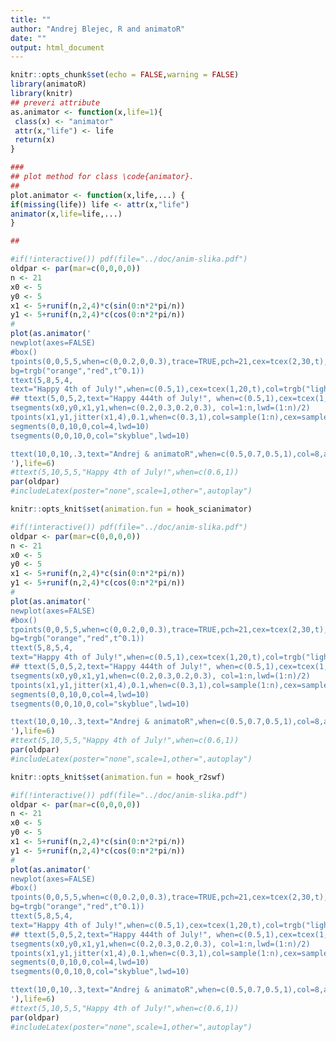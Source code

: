 ```yaml
---
title: ""
author: "Andrej Blejec, R and animatoR"
date: ""
output: html_document
---
```


```r
knitr::opts_chunk$set(echo = FALSE,warning = FALSE)
library(animatoR)
library(knitr)
## preveri attribute
as.animator <- function(x,life=1){
 class(x) <- "animator"
 attr(x,"life") <- life
 return(x)
}

###
## plot method for class \code{animator}.
##
plot.animator <- function(x,life,...) {
if(missing(life)) life <- attr(x,"life")
animator(x,life=life,...)
}

##

```

```r
#if(!interactive()) pdf(file="../doc/anim-slika.pdf")
oldpar <- par(mar=c(0,0,0,0))
n <- 21
x0 <- 5
y0 <- 5
x1 <- 5+runif(n,2,4)*c(sin(0:n*2*pi/n))
y1 <- 5+runif(n,2,4)*c(cos(0:n*2*pi/n))
#
plot(as.animator('
newplot(axes=FALSE)
#box()
tpoints(0,0,5,5,when=c(0,0.2,0,0.3),trace=TRUE,pch=21,cex=tcex(2,30,t),
bg=trgb("orange","red",t^0.1))
ttext(5,8,5,4,
text="Happy 4th of July!",when=c(0.5,1),cex=tcex(1,20,t),col=trgb("lightblue","blue",t,alpha1=1))
## ttext(5,0,5,2,text="Happy 444th of July!", when=c(0.5,1),cex=tcex(1,20,t),col=trgb("red","blue",t,alpha1=1))
tsegments(x0,y0,x1,y1,when=c(0.2,0.3,0.2,0.3), col=1:n,lwd=(1:n)/2)
tpoints(x1,y1,jitter(x1,4),0.1,when=c(0.3,1),col=sample(1:n),cex=sample(tcex(1:n,0,t,when=c(0.3,1))),pch=8,lwd=(1:n)/2)
segments(0,0,10,0,col=4,lwd=10)
tsegments(0,0,10,0,col="skyblue",lwd=10)

ttext(10,0,10,.3,text="Andrej & animatoR",when=c(0.5,0.7,0.5,1),col=8,adj=1,cex=1)
'),life=6)
#ttext(5,10,5,5,"Happy 4th of July!",when=c(0.6,1))
par(oldpar)
#includeLatex(poster="none",scale=1,other=",autoplay")
```

```r
knitr::opts_knit$set(animation.fun = hook_scianimator)
```

```r
#if(!interactive()) pdf(file="../doc/anim-slika.pdf")
oldpar <- par(mar=c(0,0,0,0))
n <- 21
x0 <- 5
y0 <- 5
x1 <- 5+runif(n,2,4)*c(sin(0:n*2*pi/n))
y1 <- 5+runif(n,2,4)*c(cos(0:n*2*pi/n))
#
plot(as.animator('
newplot(axes=FALSE)
#box()
tpoints(0,0,5,5,when=c(0,0.2,0,0.3),trace=TRUE,pch=21,cex=tcex(2,30,t),
bg=trgb("orange","red",t^0.1))
ttext(5,8,5,4,
text="Happy 4th of July!",when=c(0.5,1),cex=tcex(1,20,t),col=trgb("lightblue","blue",t,alpha1=1))
## ttext(5,0,5,2,text="Happy 444th of July!", when=c(0.5,1),cex=tcex(1,20,t),col=trgb("red","blue",t,alpha1=1))
tsegments(x0,y0,x1,y1,when=c(0.2,0.3,0.2,0.3), col=1:n,lwd=(1:n)/2)
tpoints(x1,y1,jitter(x1,4),0.1,when=c(0.3,1),col=sample(1:n),cex=sample(tcex(1:n,0,t,when=c(0.3,1))),pch=8,lwd=(1:n)/2)
segments(0,0,10,0,col=4,lwd=10)
tsegments(0,0,10,0,col="skyblue",lwd=10)

ttext(10,0,10,.3,text="Andrej & animatoR",when=c(0.5,0.7,0.5,1),col=8,adj=1,cex=1)
'),life=6)
#ttext(5,10,5,5,"Happy 4th of July!",when=c(0.6,1))
par(oldpar)
#includeLatex(poster="none",scale=1,other=",autoplay")
```

```r
knitr::opts_knit$set(animation.fun = hook_r2swf)
```


```r
#if(!interactive()) pdf(file="../doc/anim-slika.pdf")
oldpar <- par(mar=c(0,0,0,0))
n <- 21
x0 <- 5
y0 <- 5
x1 <- 5+runif(n,2,4)*c(sin(0:n*2*pi/n))
y1 <- 5+runif(n,2,4)*c(cos(0:n*2*pi/n))
#
plot(as.animator('
newplot(axes=FALSE)
#box()
tpoints(0,0,5,5,when=c(0,0.2,0,0.3),trace=TRUE,pch=21,cex=tcex(2,30,t),
bg=trgb("orange","red",t^0.1))
ttext(5,8,5,4,
text="Happy 4th of July!",when=c(0.5,1),cex=tcex(1,20,t),col=trgb("lightblue","blue",t,alpha1=1))
## ttext(5,0,5,2,text="Happy 444th of July!", when=c(0.5,1),cex=tcex(1,20,t),col=trgb("red","blue",t,alpha1=1))
tsegments(x0,y0,x1,y1,when=c(0.2,0.3,0.2,0.3), col=1:n,lwd=(1:n)/2)
tpoints(x1,y1,jitter(x1,4),0.1,when=c(0.3,1),col=sample(1:n),cex=sample(tcex(1:n,0,t,when=c(0.3,1))),pch=8,lwd=(1:n)/2)
segments(0,0,10,0,col=4,lwd=10)
tsegments(0,0,10,0,col="skyblue",lwd=10)

ttext(10,0,10,.3,text="Andrej & animatoR",when=c(0.5,0.7,0.5,1),col=8,adj=1,cex=1)
'),life=6)
#ttext(5,10,5,5,"Happy 4th of July!",when=c(0.6,1))
par(oldpar)
#includeLatex(poster="none",scale=1,other=",autoplay")
```


